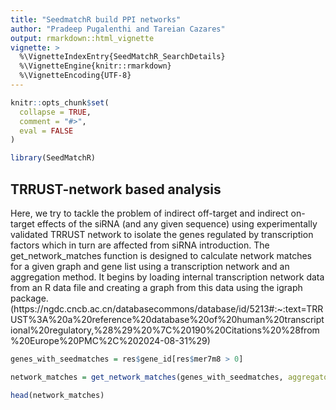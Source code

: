 ```yaml
---
title: "SeedmatchR build PPI networks"
author: "Pradeep Pugalenthi and Tareian Cazares"
output: rmarkdown::html_vignette
vignette: >
  %\VignetteIndexEntry{SeedMatchR_SearchDetails}
  %\VignetteEngine{knitr::rmarkdown}
  %\VignetteEncoding{UTF-8}
---
```


```r
knitr::opts_chunk$set(
  collapse = TRUE,
  comment = "#>", 
  eval = FALSE
)
```

```r
library(SeedMatchR)
```

## TRRUST-network based analysis

Here, we try to tackle the problem of indirect off-target and indirect on-target effects of the siRNA (and any given sequence) using experimentally validated TRRUST network to isolate the genes regulated by transcription factors which in turn are affected from siRNA introduction. The get_network_matches function is designed to calculate network matches for a given graph and gene list using a transcription network and an aggregation method. It begins by loading internal transcription network data from an R data file and creating a graph from this data using the igraph package.(https://ngdc.cncb.ac.cn/databasecommons/database/id/5213#:~:text=TRRUST%3A%20a%20reference%20database%20of%20human%20transcriptional%20regulatory,%28%29%20%7C%20190%20Citations%20%28from%20Europe%20PMC%2C%202024-08-31%29)

```r
genes_with_seedmatches = res$gene_id[res$mer7m8 > 0]

network_matches = get_network_matches(genes_with_seedmatches, aggregator = 'mean')

head(network_matches)
```
